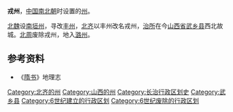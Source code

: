 '''戎州'''，[[中国|中国]][[南北朝|南北朝]]时设置的[[州|州]]。

[[北魏|北魏]]设[[南垣州|南垣州]]，寻改[[丰州_(北魏)|丰州]]，[[北齐|北齐]]以丰州改名戎州，[[治所|治所]]在今[[山西省|山西省]][[武乡县|武乡县]]西北故城。[[北周|北周]]废除戎州，地入[[潞州|潞州]]。 

==参考资料==
*《[[隋书|隋书]]》地理志

{{南北朝行政区划小作品}}
[[Category:北齐的州|Category:北齐的州]] 
[[Category:山西的州|Category:山西的州]]
[[Category:长治行政区划史|Category:长治行政区划史]]
[[Category:武乡县|Category:武乡县]]
[[Category:6世纪建立的行政区划|Category:6世纪建立的行政区划]]
[[Category:6世纪废除的行政区划|Category:6世纪废除的行政区划]]